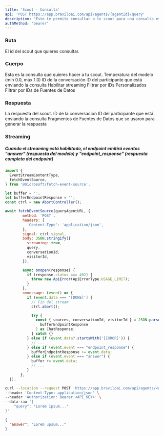 ```yaml
---
title: 'Scout - Consulta'
api: 'POST https://app.braviloai.com/api/agents/{agentId}/query'
description: 'Esto te permite consultar a tu scout para una consulta específica.'
authMethod: 'bearer'
---
```


### Ruta

<ParamField path="agentId" type="string" required>
  El id del scout que quieres consultar.
</ParamField>

### Cuerpo

<ParamField body="query" type="string" required>
  Esta es la consulta que quieres hacer a tu scout.
</ParamField>

<ParamField body="temperature" type="number" min="0.0" max="1.0">
  Temperatura del modelo (mín 0.0, máx 1.0)
</ParamField>

<ParamField body="conversationId" type="string">
  ID de la conversación
</ParamField>

<ParamField body="visitorId" type="string">
  ID del participante que está enviando la consulta
</ParamField>

<ParamField body="streaming" type="boolean">
  Habilitar streaming
</ParamField>

<ParamField body="filters" type="Objeto de Filtros">
  <Expandable title="propiedades">

<ParamField body="custom_ids" type="array de strings">
  Filtrar por IDs Personalizados
</ParamField>

<ParamField body="datasource_ids" type="array de strings">
  Filtrar por IDs de Fuentes de Datos
</ParamField>

  </Expandable>
</ParamField>

### Respuesta

<ResponseField name="answer" type="string">
  La respuesta del scout.
</ResponseField>
<ResponseField name="conversationId" type="string">
  ID de la conversación
</ResponseField>
<ResponseField name="visitorId" type="string">
  ID del participante que está enviando la consulta
</ResponseField>
<ResponseField name="sources" type="string">
  Fragmentos de Fuentes de Datos que se usaron para generar la respuesta
</ResponseField>

### Streaming

##### Cuando el streaming está habilitado, el endpoint emitirá eventos "answer" (respuesta del modelo) y "endpoint_response" (respuesta completa del endpoint)

```js
import {
  EventStreamContentType,
  fetchEventSource,
} from '@microsoft/fetch-event-source';

let buffer = '';
let bufferEndpointResponse = '';
const ctrl = new AbortController();

await fetchEventSource(queryAgentURL, {
        method: 'POST',
        headers: {
          'Content-Type': 'application/json',
        },
        signal: ctrl.signal,
        body: JSON.stringify({
          streaming: true,
          query,
          conversationId,
          visitorId,
        }),

        async onopen(response) {
          if (response.status === 402) {
            throw new ApiError(ApiErrorType.USAGE_LIMIT);
          }
        },
        onmessage: (event) => {
          if (event.data === '[DONE]') {
            // Fin del stream
            ctrl.abort();

            try {
              const { sources, conversationId, visitorId } = JSON.parse(
                bufferEndpointResponse
              ) as ChatResponse;
            } catch {}
          } else if (event.data?.startsWith('[ERROR]')) {
            // ...
          } else if (event.event === "endpoint_response") {
            bufferEndpointResponse += event.data;
          } else if (event.event === "answer") {
            buffer += event.data;
            // ...
          }
       },
  });
```

<RequestExample>

```bash Ejemplo de Solicitud
curl --location --request POST 'https://app.braviloai.com/api/agents/<agentId>/query' \
--header 'Content-Type: application/json' \
--header 'Authorization: Bearer <API_KEY>' \
--data-raw '{
    "query": "Lorem Ipsum..."
}'
```

</RequestExample>

<ResponseExample>

```json Respuesta
{
  "answer": "Lorem upsum..."
}
```

</ResponseExample>
